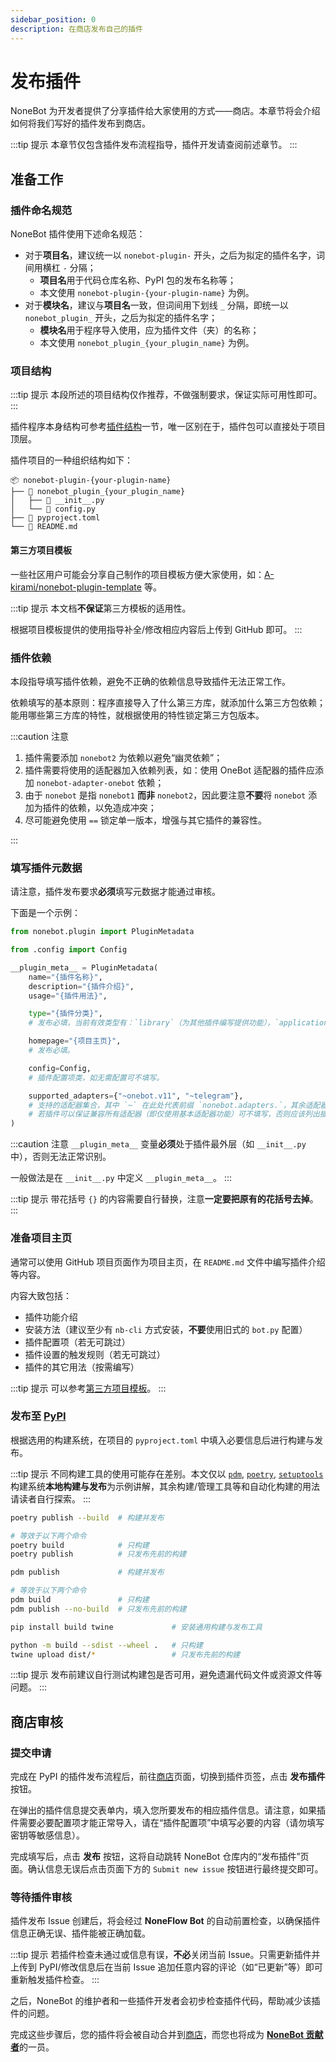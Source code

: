 ```yaml
---
sidebar_position: 0
description: 在商店发布自己的插件
---
```


# 发布插件


NoneBot 为开发者提供了分享插件给大家使用的方式——商店。本章节将会介绍如何将我们写好的插件发布到商店。

:::tip 提示
本章节仅包含插件发布流程指导，插件开发请查阅前述章节。
:::

## 准备工作

### 插件命名规范

NoneBot 插件使用下述命名规范：

- 对于**项目名**，建议统一以 `nonebot-plugin-` 开头，之后为拟定的插件名字，词间用横杠 `-` 分隔；
  - **项目名**用于代码仓库名称、PyPI 包的发布名称等；
  - 本文使用 `nonebot-plugin-{your-plugin-name}` 为例。
- 对于**模块名**，建议与**项目名**一致，但词间用下划线 `_` 分隔，即统一以 `nonebot_plugin_` 开头，之后为拟定的插件名字；
  - **模块名**用于程序导入使用，应为插件文件（夹）的名称；
  - 本文使用 `nonebot_plugin_{your_plugin_name}` 为例。

### 项目结构

:::tip 提示
本段所述的项目结构仅作推荐，不做强制要求，保证实际可用性即可。
:::

插件程序本身结构可参考[插件结构](../tutorial/create-plugin.md#插件结构)一节，唯一区别在于，插件包可以直接处于项目顶层。

插件项目的一种组织结构如下：

```tree
📦 nonebot-plugin-{your-plugin-name}
├── 📂 nonebot_plugin_{your_plugin_name}
│   ├── 📜 __init__.py
│   └── 📜 config.py
├── 📜 pyproject.toml
└── 📜 README.md
```

#### 第三方项目模板

一些社区用户可能会分享自己制作的项目模板方便大家使用，如：[A-kirami/nonebot-plugin-template](https://github.com/A-kirami/nonebot-plugin-template) 等。

:::tip 提示
本文档**不保证**第三方模板的适用性。

根据项目模板提供的使用指导补全/修改相应内容后上传到 GitHub 即可。
:::

### 插件依赖

本段指导填写插件依赖，避免不正确的依赖信息导致插件无法正常工作。

依赖填写的基本原则：程序直接导入了什么第三方库，就添加什么第三方包依赖；能用哪些第三方库的特性，就根据使用的特性锁定第三方包版本。

:::caution 注意

1. 插件需要添加 `nonebot2` 为依赖以避免“幽灵依赖”；
2. 插件需要将使用的适配器加入依赖列表，如：使用 OneBot 适配器的插件应添加 `nonebot-adapter-onebot` 依赖；
3. 由于 `nonebot` 是指 `nonebot1` **而非** `nonebot2`，因此要注意**不要**将 `nonebot` 添加为插件的依赖，以免造成冲突；
4. 尽可能避免使用 `==` 锁定单一版本，增强与其它插件的兼容性。

:::

### 填写插件元数据

请注意，插件发布要求**必须**填写元数据才能通过审核。

下面是一个示例：

```python title=nonebot_plugin_{your_plugin_name}/__init__.py
from nonebot.plugin import PluginMetadata

from .config import Config

__plugin_meta__ = PluginMetadata(
    name="{插件名称}",
    description="{插件介绍}",
    usage="{插件用法}",

    type="{插件分类}",
    # 发布必填，当前有效类型有：`library`（为其他插件编写提供功能），`application`（向机器人用户提供功能）。

    homepage="{项目主页}",
    # 发布必填。

    config=Config,
    # 插件配置项类，如无需配置可不填写。

    supported_adapters={"~onebot.v11", "~telegram"},
    # 支持的适配器集合，其中 `~` 在此处代表前缀 `nonebot.adapters.`，其余适配器亦按此格式填写。
    # 若插件可以保证兼容所有适配器（即仅使用基本适配器功能）可不填写，否则应该列出插件支持的适配器。
)
```

:::caution 注意
`__plugin_meta__` 变量**必须**处于插件最外层（如 `__init__.py` 中），否则无法正常识别。

一般做法是在 `__init__.py` 中定义 `__plugin_meta__`。
:::

:::tip 提示
带花括号 `{}` 的内容需要自行替换，注意**一定要把原有的花括号去掉**。
:::

### 准备项目主页

通常可以使用 GitHub 项目页面作为项目主页，在 `README.md` 文件中编写插件介绍等内容。

内容大致包括：

- 插件功能介绍
- 安装方法（建议至少有 `nb-cli` 方式安装，**不要**使用旧式的 `bot.py` 配置）
- 插件配置项（若无可跳过）
- 插件设置的触发规则（若无可跳过）
- 插件的其它用法（按需编写）

:::tip 提示
可以参考[第三方项目模板](#第三方项目模板)。
:::

### 发布至 [PyPI](https://pypi.org)

根据选用的构建系统，在项目的 `pyproject.toml` 中填入必要信息后进行构建与发布。

:::tip 提示
不同构建工具的使用可能存在差别。本文仅以 [`pdm`](https://pdm.fming.dev/latest/),
[`poetry`](https://python-poetry.org/docs/), [`setuptools`](https://setuptools.pypa.io/en/latest/)
构建系统**本地构建与发布**为示例讲解，其余构建/管理工具等和自动化构建的用法请读者自行探索。
:::

<Tabs groupId="publishMethod">
  <TabItem value="poetry" label="Poetry" default>

```bash
poetry publish --build  # 构建并发布

# 等效于以下两个命令
poetry build            # 只构建
poetry publish          # 只发布先前的构建
```

  </TabItem>

  <TabItem value="pdm" label="PDM" default>

```bash
pdm publish             # 构建并发布

# 等效于以下两个命令
pdm build               # 只构建
pdm publish --no-build  # 只发布先前的构建
```

  </TabItem>

  <TabItem value="setuptools" label="Setuptools (PEP 517)" default>

```bash
pip install build twine             # 安装通用构建与发布工具

python -m build --sdist --wheel .   # 只构建
twine upload dist/*                 # 只发布先前的构建
```

  </TabItem>
</Tabs>

:::tip 提示
发布前建议自行测试构建包是否可用，避免遗漏代码文件或资源文件等问题。
:::

## 商店审核

### 提交申请

完成在 PyPI 的插件发布流程后，前往[商店](/store/plugins)页面，切换到插件页签，点击 **发布插件** 按钮。

在弹出的插件信息提交表单内，填入您所要发布的相应插件信息。请注意，如果插件需要必要配置项才能正常导入，请在“插件配置项”中填写必要的内容（请勿填写密钥等敏感信息）。

完成填写后，点击 **发布** 按钮，这将自动跳转 NoneBot 仓库内的“发布插件”页面。确认信息无误后点击页面下方的 `Submit new issue` 按钮进行最终提交即可。

### 等待插件审核

插件发布 Issue 创建后，将会经过 **NoneFlow Bot** 的自动前置检查，以确保插件信息正确无误、插件能被正确加载。

:::tip 提示
若插件检查未通过或信息有误，**不必**关闭当前 Issue。只需更新插件并上传到 PyPI/修改信息后在当前 Issue 追加任意内容的评论（如“已更新”等）即可重新触发插件检查。
:::

之后，NoneBot 的维护者和一些插件开发者会初步检查插件代码，帮助减少该插件的问题。

完成这些步骤后，您的插件将会被自动合并到[商店](/store/plugins)，而您也将成为 [**NoneBot 贡献者**](https://github.com/nonebot/nonebot2/graphs/contributors)的一员。
